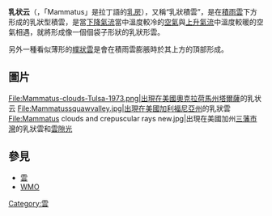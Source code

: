 {{Unreferenced|time=2020-03-28T19:51:27+00:00}}
'''乳状云'''（{{lang-en|Mammatus Clouds}}，「Mammatus」是拉丁語的[[乳房|乳房]]），又稱“乳狀積雲”，是在[[積雨雲|積雨雲]]下方形成的乳狀型積雲，是當[[下降氣流|下降氣流]]當中溫度較冷的[[空氣|空氣]]與[[上升氣流|上升氣流]]中溫度較暖的空氣相遇，就將形成像一個個袋子形狀的乳狀形雲。

另外一種看似薄形的[[幞狀雲|幞狀雲]]是會在積雨雲膨脹時於其上方的頂部形成。

==圖片==
<gallery>
File:Mammatus-clouds-Tulsa-1973.png|出現在美國[[奧克拉荷馬州|奧克拉荷馬州]][[塔爾薩|塔爾薩]]的乳状云
File:Mammatussquawvalley.jpg|出現在美國[[加利福尼亞州|加利福尼亞州]]的乳狀雲
File:Mammatus clouds and crepuscular rays new.jpg|出現在美國加州[[三藩市灣|三藩市灣]]的乳狀雲和[[雲隙光|雲隙光]]
</gallery>

==參見==
*[[雲|雲]]
*[[WMO|WMO]]

{{Commonscat|Mammatus clouds}}{{Cloud-stub}}{{雲型}}
[[Category:雲|Category:雲]]